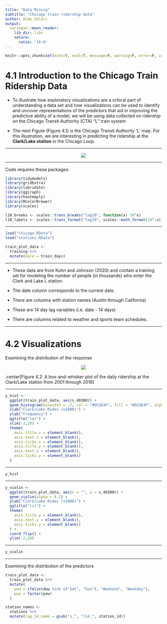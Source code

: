 ```yaml
---
title: "Data Mining"
subtitle: "Chicago train ridership data"
author: Aldo Solari
output:
  xaringan::moon_reader:
    lib_dir: libs
    nature:
      ratio: '16:9'
---
```


```r
knitr::opts_chunk$set(echo=T, eval=T, message=F, warning=F, error=F, comment=NA)
```


# 4.1 Introduction to the Chicago Train Ridership Data

* To illustrate how exploratory visualizations are a critical part of understanding a data set and how visualizations can be used to identify and uncover representations of the predictors that aid in improving the predictive ability of a model, we will be using data collected on ridership on the Chicago Transit Authority (CTA) “L” train system

* The next Figure (Figure 4.1) is the Chicago Transit Authority ‘L’ map. For this illustration, we are interesting in predicting the ridership at the **Clark/Lake station** in the Chicago Loop.

---

<center>
![](images/Chicago_L_diagram_sb.png)
</center>

---

Code requires these packages:

```r
library(tidymodels)
library(gridExtra)
library(lubridate)
library(ggiraph)
library(heatmaply)
library(RColorBrewer)
library(scales)

l10_breaks <- scales::trans_breaks("log10", function(x) 10^x)
l10_labels <- scales::trans_format("log10", scales::math_format(10^.x))
```

---

```r
load("chicago.RData")
load("stations.RData")

train_plot_data <- 
  training %>% 
  mutate(date = train_days)
```

---

* These data are from Kuhn and Johnson (2020) and contain a training set for modeling the number of people (in thousands) who enter the Clark and Lake L station.

* The date column corresponds to the current date. 

* There are columns with station names (Austin through California)

* These are 14 day lag variables (i.e.  date - 14 days)

* There are columns related to weather and sports team schedules.

---

# 4.2 Visualizations

Examining the distribution of the response

<center>
![](images/eda-s-40380-boxplot-1.svg)
</center>
.center[Figure 4.2: A box-and-whisker plot of the daily ridership at the Clark/Lake station from 2001 through 2016]

---

```r
y_hist <- 
  ggplot(train_plot_data, aes(s_40380)) +   
  geom_histogram(binwidth = .7, col = "#D53E4F", fill = "#D53E4F", alpha = .5) +  
  xlab("Clark/Lake Rides (x1000)") +
  ylab("Frequency") +
  ggtitle("(a)") +
  xlim(-2,29) +
  theme(
    axis.title.x = element_blank(),
    axis.text.x = element_blank(),
    axis.ticks.x = element_blank(),
    axis.title.y = element_blank(),
    axis.text.y = element_blank(),
    axis.ticks.y = element_blank()
  )
```

---

```r
y_hist
```


---

```r
y_violin <-
  ggplot(train_plot_data, aes(x = "", y = s_40380)) +
  geom_violin(alpha = 0.2) +
  ylab("Clark/Lake Rides (x1000)") +
  ggtitle("(c)") +
  theme(
    axis.title.y = element_blank(),
    axis.text.y = element_blank(),
    axis.ticks.y = element_blank()
  ) +
  coord_flip() +
  ylim(-2,29)
```

---

```r
y_violin
```

---

Examining the distribution of the predictors

```r
train_plot_data <- 
  train_plot_data %>% 
  mutate(
    pow = ifelse(dow %in% c("Sat", "Sun"), "Weekend", "Weekday"),
    pow = factor(pow)
  )

station_names <- 
  stations %>%
  mutate(lag_14_name = gsub("s_", "l14_", station_id))


```








